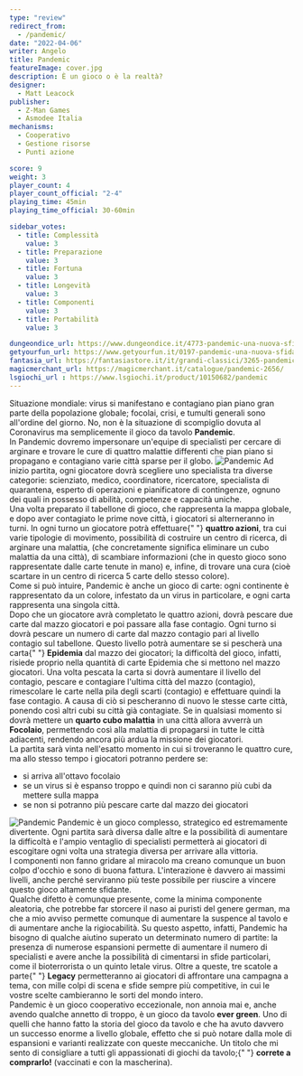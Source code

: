 ```yaml
---
type: "review"
redirect_from:
  - /pandemic/
date: "2022-04-06"
writer: Angelo
title: Pandemic
featureImage: cover.jpg
description: È un gioco o è la realtà?
designer:
  - Matt Leacock
publisher:
  - Z-Man Games
  - Asmodee Italia
mechanisms:
  - Cooperativo
  - Gestione risorse
  - Punti azione

score: 9
weight: 3
player_count: 4
player_count_official: "2-4"
playing_time: 45min
playing_time_official: 30-60min

sidebar_votes:
  - title: Complessità
    value: 3
  - title: Preparazione
    value: 3
  - title: Fortuna
    value: 3
  - title: Longevità
    value: 3
  - title: Componenti
    value: 3
  - title: Portabilità
    value: 3

dungeondice_url: https://www.dungeondice.it/4773-pandemic-una-nuova-sfida.html
getyourfun_url: https://www.getyourfun.it/0197-pandemic-una-nuova-sfida-giochi-avventura.html
fantasia_url: https://fantasiastore.it/it/grandi-classici/3265-pandemic-una-nuova-sfida.html
magicmerchant_url: https://magicmerchant.it/catalogue/pandemic-2656/
lsgiochi_url : https://www.lsgiochi.it/product/10150682/pandemic
---
```


<Setting>
  Situazione mondiale: virus si manifestano e contagiano pian piano gran parte
  della popolazione globale; focolai, crisi, e tumulti generali sono all'ordine
  del giorno. No, non è la situazione di scompiglio dovuta al Coronavirus ma
  semplicemente il gioco da tavolo <strong>Pandemic</strong>.
  <br />
  In Pandemic dovremo impersonare un'equipe di specialisti per cercare di
  arginare e trovare le cure di quattro malattie differenti che pian piano si
  propagano e contagiano varie città sparse per il globo.
</Setting>

<img src="./game1.jpg" alt="Pandemic" />

<Rules>
  Ad inizio partita, ogni giocatore dovrà scegliere uno specialista tra diverse
  categorie: scienziato, medico, coordinatore, ricercatore, specialista di
  quarantena, esperto di operazioni e pianificatore di contingenze, ognuno dei
  quali in possesso di abilità, competenze e capacità uniche.
  <br />
  Una volta preparato il tabellone di gioco, che rappresenta la mappa globale, e
  dopo aver contagiato le prime nove città, i giocatori si alterneranno in
  turni. In ogni turno un giocatore potrà effettuare{" "}
  <strong>quattro azioni</strong>, tra cui varie tipologie di movimento,
  possibilità di costruire un centro di ricerca, di arginare una malattia, (che
  concretamente significa eliminare un cubo malattia da una città), di scambiare
  informazioni (che in questo gioco sono rappresentate dalle carte tenute in
  mano) e, infine, di trovare una cura (cioè scartare in un centro di ricerca 5
  carte dello stesso colore).
  <br /> Come si può intuire, Pandemic è anche un gioco di carte: ogni continente
  è rappresentato da un colore, infestato da un virus in particolare, e ogni carta
  rappresenta una singola città.
  <br /> Dopo che un giocatore avrà completato le quattro azioni, dovrà pescare
  due carte dal mazzo giocatori e poi passare alla fase contagio. Ogni turno si
  dovrà pescare un numero di carte dal mazzo contagio pari al livello contagio
  sul tabellone. Questo livello potrà aumentare se si pescherà una carta{" "}
  <strong>Epidemia</strong> dal mazzo dei giocatori; la difficoltà del gioco,
  infatti, risiede proprio nella quantità di carte Epidemia che si mettono nel
  mazzo giocatori. Una volta pescata la carta si dovrà aumentare il livello del
  contagio, pescare e contagiare l'ultima città del mazzo (contagio),
  rimescolare le carte nella pila degli scarti (contagio) e effettuare quindi la
  fase contagio. A causa di ciò si pescheranno di nuovo le stesse carte città,
  ponendo così altri cubi su città già contagiate. Se in qualsiasi momento si
  dovrà mettere un <strong>quarto cubo malattia</strong> in una città allora
  avverrà un <strong>Focolaio</strong>, permettendo così alla malattia di
  propagarsi in tutte le città adiacenti, rendendo ancora più ardua la missione
  dei giocatori.
  <br /> La partita sarà vinta nell'esatto momento in cui si troveranno le quattro
  cure, ma allo stesso tempo i giocatori potranno perdere se:
  <ul>
    <li>si arriva all'ottavo focolaio</li>
    <li>
      se un virus si è espanso troppo e quindi non ci saranno più cubi da
      mettere sulla mappa
    </li>
    <li>se non si potranno più pescare carte dal mazzo dei giocatori</li>
  </ul>
</Rules>

<img src="./game2.jpg" alt="Pandemic" />

<Feedback>
  Pandemic è un gioco complesso, strategico ed estremamente divertente. Ogni
  partita sarà diversa dalle altre e la possibilità di aumentare la difficoltà e
  l'ampio ventaglio di specialisti permetterà ai giocatori di escogitare ogni
  volta una strategia diversa per arrivare alla vittoria.
  <br /> I componenti non fanno gridare al miracolo ma creano comunque un buon colpo
  d'occhio e sono di buona fattura. L'interazione è davvero ai massimi livelli, anche
  perché serviranno più teste possibile per riuscire a vincere questo gioco altamente
  sfidante.
  <br /> Qualche difetto è comunque presente, come la minima componente
  aleatoria, che potrebbe far storcere il naso ai puristi del genere german, ma
  che a mio avviso permette comunque di aumentare la suspence al tavolo e di
  aumentare anche la rigiocabilità. Su questo aspetto, infatti, Pandemic ha
  bisogno di qualche aiutino superato un determinato numero di partite: la
  presenza di numerose espansioni permette di aumentare il numero di specialisti
  e avere anche la possibilità di cimentarsi in sfide particolari, come il
  bioterrorista o un quinto letale virus. Oltre a queste, tre scatole a parte{" "}
  <strong>Legacy</strong> permetteranno ai giocatori di affrontare una campagna
  a tema, con mille colpi di scena e sfide sempre più competitive, in cui le
  vostre scelte cambieranno le sorti del mondo intero.
  <br />
  Pandemic è un gioco cooperativo eccezionale, non annoia mai e, anche avendo
  qualche annetto di troppo, è un gioco da tavolo <strong>ever green</strong>.
  Uno di quelli che hanno fatto la storia del gioco da tavolo e che ha avuto
  davvero un successo enorme a livello globale, effetto che si può notare dalla
  mole di espansioni e varianti realizzate con queste meccaniche. Un titolo che
  mi sento di consigliare a tutti gli appassionati di giochi da tavolo;{" "}
  <strong>correte a comprarlo!</strong> (vaccinati e con la mascherina).
</Feedback>

<Instagram id="CcAfNHRjfpY" />
